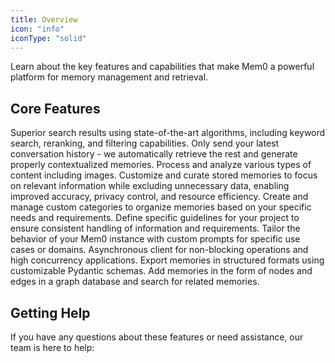 ```yaml
---
title: Overview
icon: "info"
iconType: "solid"
---
```


<Snippet file="paper-release.mdx" />

Learn about the key features and capabilities that make Mem0 a powerful platform for memory management and retrieval.

## Core Features

<CardGroup>
  <Card title="Advanced Retrieval" icon="magnifying-glass" href="advanced-retrieval">
    Superior search results using state-of-the-art algorithms, including keyword search, reranking, and filtering capabilities.
  </Card>
  <Card title="Contextual Add" icon="square-plus" href="contextual-add">
    Only send your latest conversation history - we automatically retrieve the rest and generate properly contextualized memories.
  </Card>
  <Card title="Multimodal Support" icon="photo-film" href="multimodal-support">
    Process and analyze various types of content including images.
  </Card>
  <Card title="Memory Customization" icon="filter" href="selective-memory">
    Customize and curate stored memories to focus on relevant information while excluding unnecessary data, enabling improved accuracy, privacy control, and resource efficiency.
  </Card>
  <Card title="Custom Categories" icon="tags" href="custom-categories">
    Create and manage custom categories to organize memories based on your specific needs and requirements.
  </Card>
  <Card title="Custom Instructions" icon="list-check" href="custom-instructions">
    Define specific guidelines for your project to ensure consistent handling of information and requirements.
  </Card>
  <Card title="Direct Import" icon="message-bot" href="direct-import">
    Tailor the behavior of your Mem0 instance with custom prompts for specific use cases or domains.
  </Card>
  <Card title="Async Client" icon="bolt" href="async-client">
    Asynchronous client for non-blocking operations and high concurrency applications.
  </Card>
  <Card title="Memory Export" icon="file-export" href="memory-export">
    Export memories in structured formats using customizable Pydantic schemas.
  </Card>
  <Card title="Graph Memory" icon="graph" href="graph-memory">
    Add memories in the form of nodes and edges in a graph database and search for related memories.
  </Card>
</CardGroup>

## Getting Help

If you have any questions about these features or need assistance, our team is here to help:

<Snippet file="get-help.mdx" />
